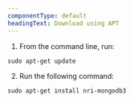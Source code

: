 ```yaml
---
componentType: default
headingText: Download using APT
---
```


1. From the command line, run:

```
sudo apt-get update
```

2. Run the following command:

```
sudo apt-get install nri-mongodb3
```